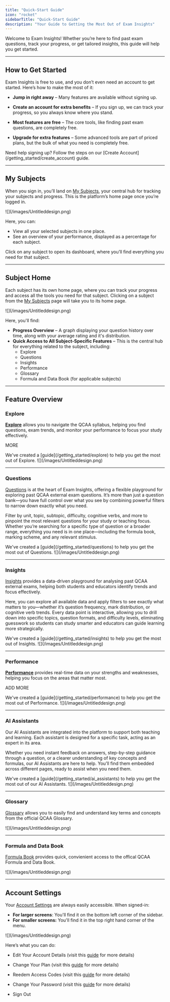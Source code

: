 ```yaml
---
title: "Quick-Start Guide"
icon: "rocket"
sidebarTitle: "Quick-Start Guide"
description: "Your Guide to Getting the Most Out of Exam Insights"
---
```


Welcome to Exam Insights! Whether you’re here to find past exam questions, track your progress, or get tailored insights, this guide will help you get started.

***

## How to Get Started

Exam Insights is free to use, and you don’t even need an account to get started. Here’s how to make the most of it:

* **Jump in right away** – Many features are available without signing up.

* **Create an account for extra benefits** – If you sign up, we can track your progress, so you always know where you stand.

* **Most features are free** – The core tools, like finding past exam questions, are completely free.

* **Upgrade for extra features** – Some advanced tools are part of priced plans, but the bulk of what you need is completely free.

<Tip>
Need help signing up? Follow the steps on our [Create Account](/getting_started/create_account) guide.  
</Tip>

***

## My Subjects

When you sign in, you’ll land on [My Subjects](https://exam-insights.com/home/), your central hub for tracking your subjects and progress. This is the platform’s home page once you’re logged in.

<Frame caption="Caption">
  ![](/images/Untitleddesign.png)
</Frame>

Here, you can:
* View all your selected subjects in one place.
* See an overview of your performance, displayed as a percentage for each subject.

Click on any subject to open its dashboard, where you’ll find everything you need for that subject.

***

## Subject Home

Each subject has its own home page, where you can track your progress and access all the tools you need for that subject. Clicking on a subject from the [My Subjects](https://exam-insights.com/home/) page will take you to its home page.

<Frame caption="Caption">
  ![](/images/Untitleddesign.png)
</Frame>

Here, you'll find:
* **Progress Overview** – A graph displaying your question history over time, along with your average rating and it's distribution.
* **Quick Access to All Subject-Specific Features** – This is the central hub for everything related to the subject, including:
  * Explore
  * Questions
  * Insights
  * Performance
  * Glossary
  * Formula and Data Book (for applicable subjects)

***

## Feature Overview

### Explore

[**Explore**](https://exam-insights.com/physics/explore/) allows you to navigate the QCAA syllabus, helping you find questions, exam trends, and monitor your performance to focus your study effectively.

MORE

<Tip>
We've created a [guide](/getting_started/explore) to help you get the most out of Explore.
</Tip>

<Frame caption="Caption">
  ![](/images/Untitleddesign.png)
</Frame>

***

### Questions

[Questions](https://exam-insights.com/physics/questions/) is at the heart of Exam Insights, offering a flexible playground for exploring past QCAA external exam questions. It’s more than just a question bank—you have full control over what you see by combining powerful filters to narrow down exactly what you need.

Filter by unit, topic, subtopic, difficulty, cognitive verbs, and more to pinpoint the most relevant questions for your study or teaching focus. Whether you’re searching for a specific type of question or a broader range, everything you need is in one place—including the formula book, marking scheme, and any relevant stimulus.


<Tip>
We've created a [guide](/getting_started/questions) to help you get the most out of Questions.
</Tip>

<Frame caption="Caption">
  ![](/images/Untitleddesign.png)
</Frame>


***

### Insights

[Insights](https://exam-insights.com/physics/insights/) provides a data-driven playground for analysing past QCAA external exams, helping both students and educators identify trends and focus effectively.

Here, you can explore all available data and apply filters to see exactly what matters to you—whether it’s question frequency, mark distribution, or cognitive verb trends. Every data point is interactive, allowing you to drill down into specific topics, question formats, and difficulty levels, eliminating guesswork so students can study smarter and educators can guide learning more strategically.

<Tip>
We've created a [guide](/getting_started/insights) to help you get the most out of Insights.
</Tip>

<Frame caption="Caption">
  ![](/images/Untitleddesign.png)
</Frame>

***

### Performance

[**Performance**](https://exam-insights.com/physics/performance/) provides real-time data on your strengths and weaknesses, helping you focus on the areas that matter most.

ADD MORE

<Tip>
We've created a [guide](/getting_started/performance) to help you get the most out of Performance.
</Tip>

<Frame caption="Caption">
  ![](/images/Untitleddesign.png)
</Frame>

***

### AI Assistants

Our AI Assistants are integrated into the platform to support both teaching and learning. Each assistant is designed for a specific task, acting as an expert in its area.

Whether you need instant feedback on answers, step-by-step guidance through a question, or a clearer understanding of key concepts and formulas, our AI Assistants are here to help. You’ll find them embedded across different pages, ready to assist when you need them.

<Tip>
We've created a [guide](/getting_started/ai_assistants) to help you get the most out of our AI Assistants.
</Tip>

<Frame caption="Caption">
  ![](/images/Untitleddesign.png)
</Frame>

***

### Glossary

[Glossary](https://exam-insights.com/physics/glossary/) allows you to easily find and understand key terms and concepts from the official QCAA Glossary.

<Frame caption="Caption">
  ![](/images/Untitleddesign.png)
</Frame>

***

### Formula and Data Book

[Formula Book](https://exam-insights.com/physics/formula-book/) provides quick, convienient access to the offical QCAA Formula and Data Book.

<Frame caption="Caption">
  ![](/images/Untitleddesign.png)
</Frame>

***

## Account Settings

Your [Account Settings](https://exam-insights.com/settings/) are always easily accessible. When signed-in:

* **For larger screens**: You'll find it on the bottom left corner of the sidebar.
* **For smaller screens:** You'll find it in the top right hand corner of the menu.

<Frame caption="Caption">
  ![](/images/Untitleddesign.png)
</Frame>

Here’s what you can do:

* Edit Your Account Details (visit this [guide](/troubleshooting/changing_account_details) for more details)

* Change Your Plan (visit this [guide](/troubleshooting/plan_change) for more details)

* Reedem Access Codes (visit this [guide](/getting_started/access_codes) for more details)

* Change Your Password (visit this [guide](/troubleshooting/accessing_accounts#resetting-your-password) for more details)

* Sign Out
